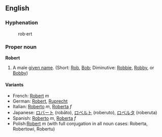 ==English==
===Hyphenation===
:rob&middot;ert

===Proper noun===
'''Robert'''

# A male [[given name]]. (Short: [[Rob]], [[Bob]]; Diminutive: [[Robbie]], [[Robby]], or [[Bobby]])

====Variants====
*French: [[Robert]] ''m''
*German: [[Robert]], [[Ruprecht]]
*Italian: [[Roberto]] ''m'', [[Roberta]] ''f''
*Japanese: [[ロバート]] (robāto), [[ロベルト]] (roberuto), [[ロベルタ]] (roberuta)
*Spanish: [[Roberto]] ''m'', [[Roberta]] ''f''
*Polish:[[Robert]] ''m'' (with full conjugation in all noun cases: Roberta, Robertowi, Robertu)
